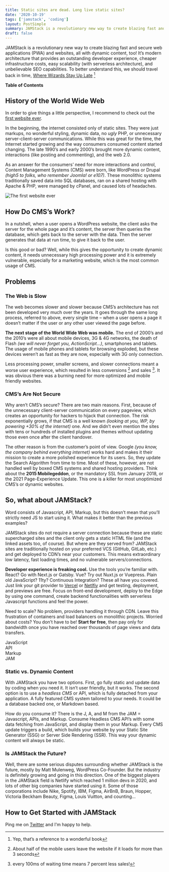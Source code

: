 ```yaml
---
title: Static sites are dead. Long live static sites?
date: '2020-10-19'
tags: ['jamstack', 'coding']
layout: PostSimple
summary: JAMStack is a revolutionary new way to create blazing fast and secure web applications (PWA) and websites.
draft: false
---
```


JAMStack is a revolutionary new way to create blazing fast and secure web applications (PWA) and websites, all
with dynamic content, too! It’s modern architecture that provides an outstanding developer experience, cheaper
infrastructure costs, easy scalability (with serverless architecture), and unbelievable SEO capabilities. To better
understand this, we should travel back in time, [Where Wizards Stay Up Late](https://amzn.to/3yuoUvL) [^1]

**Table of Contents**

<TOCInline toc={props.toc} toHeading={3} />

## History of the World Wide Web

In order to give things a little perspective, I recommend to check out the [first website ever](http://info.cern.ch/hypertext/WWW/TheProject.html).

In the beginning, the internet consisted only of static sites. They were just markups, no wonderful styling,
dynamic data, no *ugly* PHP, or unnecessary server-client-server communications. While this was great for the
time, the Internet started growing and the way consumers consumed content started changing. The late 1990’s and early
2000’s brought more dynamic content, interactions (like posting and commenting), and the web 2.0.

As an answer for the consumers’ need for more interactions and control, Content Management Systems (CMS)
were born, like WordPress or Drupal *(high5 to folks, who remember Joomla! or e107)*. These monolithic systems
traditionally saved data into SQL databases, ran on a shared hosting with Apache & PHP, were managed by
cPanel, and caused lots of headaches.

<Image alt="The first website ever" src="/static/images/jamstack/first-website-ever.jpg" layout="responsive" width={1000} height={369} />

## How Do CMS’s Work?

In a nutshell, when a user opens a WordPress  website, the client asks the server for the whole page and it’s
content, the server then queries the database, which gets back to the server with the data. Then the server
generates that data at run time, to give it back to the user.

Is this good or bad? Well, while this gives the opportunity to create dynamic content, it needs unnecessary high processing power and it is extremely
vulnerable, especially for a marketing website, which is the most common usage of CMS.

## Problems

### The Web is Slow

The web becomes slower and slower because CMS’s architecture has not been developed very much over
the years. It goes through the same long process, referred to above, every single time – when a user opens a page
it doesn’t matter if the user or any other user viewed the page before.

**The next stage of the World Wide Web was mobile.** The end of 2000’s and the 2010’s were all about mobile
devices, 3G & 4G networks, the death of Flash *(we will never forget you, ActionScript…)*, smartphones and tablets.
The usage of mobile phones and tablets for browsing exploded, but these devices weren’t as fast as they are now,
especially with 3G only connection.

Less processing power, smaller screens, and slower connections meant a worse user experience, which resulted in less conversions [^2] and sales [^3]. It was
obvious there was a burning need for more optimized and mobile friendly websites.

<EmailCTA embedded />

### CMS’s Are Not Secure

Why aren’t CMS’s secure? There are two main reasons. First, because of the unnecessary client-server
communication on every pageview, which creates an opportunity for hackers to hijack that connection. The risk
exponentially grows, if that CMS is a well known *(looking at you, WP, by powering +30% of the internet)* one. And
we didn’t even mention the sites with tens or hundreds of installed plugins and themes without updating those
even once after the client handover.

The other reason is from the customer’s point of view. Google *(you know, the
company behind everything internet)* works hard and makes it their mission to create a more polished experience
for its users. So, they update the Search Algorithm from time to time. Most of these, however, are not handled
well by boxed CMS systems and shared hosting providers. Think about the **2015 Mobilegeddon**, or the mandatory
SSL from January 2018, or the 2021 Page-Experience Update. This one is a killer for most unoptimized CMS’s or
dynamic websites.

## So, what about JAMStack?

Word consists of Javascript, API, Markup, but this doesn’t mean that you’ll strictly
need JS to start using it. What makes it better than the previous examples?

JAMStack sites do not require a server connection because these are static supercharged sites and the client only
gets a static HTML file (and the linked assets too, of course). But where are they served from? JAMStack sites are
traditionally hosted on your preferred VCS (GitHub, GitLab, etc.) and get deployed to CDN’s near your customers.
This means extraordinary low latency, fast loading times, and no vulnerable servers/connections.

**Developer experience is freaking cool.** Use the tools you’re familiar with. React? Go with Next.js or Gatsby. Vue?
Try out Nuxt.js or Vuepress. Plain old JavaScript? 11ty? Continuous Integration? These all have you covered. Just
link your git provider to [Vercel](https://vercel.com) or [Netlfiy](hettps://netlify.com) and get testing, deployment, and previews are free. Focus on front-end development,
deploy to the Edge by using one command, create backend functionalities with serverless Javascript functions
and feel the power.

Need to scale? No problem, providers handling it through CDN. Leave this frustration of containers and load
balancers on monolithic projects. Worried about costs? You don’t have to be! **Start for free**, then pay only for
bandwidth once you have reached over thousands of page views and data transfers.

<div className="w-full flex flex-col my-22 font-extrabold">
  <div className="flex-1 flex flex-row p-0">
    <div className="flex-1 bg-yellow-600 py-4 px-12 border-2 border-transparent text-center text-gray-800">
      JavaScript
    </div>
    <div className="flex-1 bg-red-500 py-4 px-12 border-2 border-transparent text-center text-gray-800">
      API
    </div>
    <div className="flex-1 bg-fuchsia-400 py-4 px-12 border-2 border-transparent text-center text-gray-800">
      Markup
    </div>
  </div>
  <div className="flex-1 bg-primary-500 py-4 px-12 border-2 border-transparent text-center text-gray-800">
    JAM
  </div>
</div>

### Static vs. Dynamic Content

With JAMStack you have two options. First, go fully static and update data by coding when you need it. It isn’t
user friendly, but it works. The second option is to use a *headless CMS* or API, which is fully detached from your
application. A fully featured CMS system tailored to your needs. It could be a database backed one, or Markdown
based.

How do you consume it? There is the J, A, and M from the JAM = Javascript, APIs, and Markup. Consume
Headless CMS API’s with some data fetching from JavaScript, and display them in your Markup. Every CMS
update triggers a build, which builds your website by your Static Site Generator (SSG) or Server Side Rendering
(SSR). This way your dynamic content will always be static.

### Is JAMStack the Future?

Well, there are some serious disputes surrounding whether JAMStack is the future, mostly by Matt Mulenweg,
WordPress Co-Founder. But the industry is definitely growing and going in this direction. One of the biggest
players in the JAMStack field is Netlify which reached 1 million devs in 2020, and lots of other big companies
have started using it. Some of those corporations include Nike, Spotify, IBM, Figma, AirBnB, Braun, Hopper,
Victoria Beckham Beauty, Figma, Louis Vuitton, and counting…

## How to Get Started with JAMStack

Ping me on [Twitter](https://twitter.com/iamdavidlevai) and I'm happy to help.


[^1]: Yep, that’s a reference to a wonderful book
[^2]: About half of the mobile users leave the website if it loads for more than 3 seconds
[^3]: every 100ms of waiting time means 7 percent less sales!